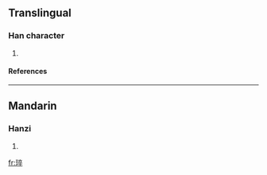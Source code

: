 ==Translingual==
===Han character===
{{Han char|rn=96|rad=玉|as=08|sn=12|four=|canj=一土卜人十 (MGYOJ)}}
# {{defn|Han|sort=玉08}}
====References====
{{Han ref|kx=0734.040|dkj=21041|hdz=21123.050|uh=7417|ud=29719}}

----
==Mandarin==
===Hanzi===
{{cmn-hanzi|pin=[[cuì]] (cui4)|wg=ts'ui<sup>4</sup>}}
# {{defn|Mandarin}}

[[fr:琗]]
